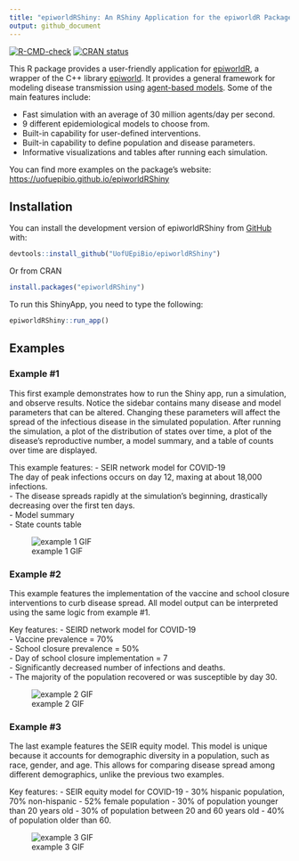 ```yaml
---
title: "epiworldRShiny: An RShiny Application for the epiworldR Package"
output: github_document
---
```


<!-- badges: start -->
[![R-CMD-check](https://github.com/UofUEpiBio/epiworldRShiny/actions/workflows/r.yml/badge.svg)](https://github.com/UofUEpiBio/epiworldRShiny/actions/workflows/r.yml)
[![CRAN status](https://www.r-pkg.org/badges/version/epiworldRShiny)](https://CRAN.R-project.org/package=epiworldRShiny)
<!-- badges: end -->

This R package provides a user-friendly application for [epiworldR](https://github.com/UofUEpiBio/epiworldR){target="_blank"}, a wrapper of the C++ library [epiworld](https://github.com/UofUEpiBio/epiworld){target="_blank"}. It provides a general framework for modeling disease transmission using [agent-based models](https://en.wikipedia.org/w/index.php?title=Agent-based_model&oldid=1153634802){target="_blank"}. Some of the main features include:

- Fast simulation with an average of 30 million agents/day per second.
- 9 different epidemiological models to choose from.
- Built-in capability for user-defined interventions. 
- Built-in capability to define population and disease parameters.
- Informative visualizations and tables after running each simulation.

You can find more examples on the package's website: <https://uofuepibio.github.io/epiworldRShiny>

## Installation

You can install the development version of epiworldRShiny from
[GitHub](https://github.com/) with:

``` r
devtools::install_github("UofUEpiBio/epiworldRShiny")
```

Or from CRAN

``` r
install.packages("epiworldRShiny")
```
To run this ShinyApp, you need to type the following:

```r
epiworldRShiny::run_app()
```

## Examples
### Example #1
This first example demonstrates how to run the Shiny app, run a simulation, and observe results. Notice the sidebar contains many disease and model parameters that can be altered. Changing these parameters will affect the spread of the infectious disease in the simulated population. After running the simulation, a plot of the distribution of states over time, a plot of the disease's reproductive number, a model summary, and a table of counts over time are displayed.

This example features:
- SEIR network model for COVID-19  
The day of peak infections occurs on day 12, maxing at about 18,000 infections.  
- The disease spreads rapidly at the simulation's beginning, drastically decreasing over the first ten days.   
- Model summary  
- State counts table  
  
![example 1 GIF](https://github.com/UofUEpiBio/epiworldRShiny/assets/105825983/f4e7d313-e3b6-4ebb-9c0a-ca4d53ef9cea)
  
### Example #2
This example features the implementation of the vaccine and school closure interventions to curb disease spread. All model 
output can be interpreted using the same logic from example #1.

Key features:
- SEIRD network model for COVID-19  
- Vaccine prevalence = 70%  
- School closure prevalence = 50%  
- Day of school closure implementation = 7  
- Significantly decreased number of infections and deaths.  
- The majority of the population recovered or was susceptible by day 30.  
  
![example 2 GIF](https://github.com/UofUEpiBio/epiworldRShiny/assets/105825983/d5405162-f7fe-4a42-8a4c-e9a2ac31be73)

### Example #3
The last example features the SEIR equity model. This model is unique because it accounts for demographic diversity in a population, such as race, gender, and age. This allows for comparing disease spread among different demographics, unlike the previous two examples.

Key features:
- SEIR equity model for COVID-19
- 30% hispanic population, 70% non-hispanic
- 52% female population
- 30% of population younger than 20 years old
- 30% of population between 20 and 60 years old
- 40% of population older than 60.
  
![example 3 GIF](https://github.com/UofUEpiBio/epiworldRShiny/assets/105825983/20aeb62d-cb42-4882-8577-a3406f167bca)
